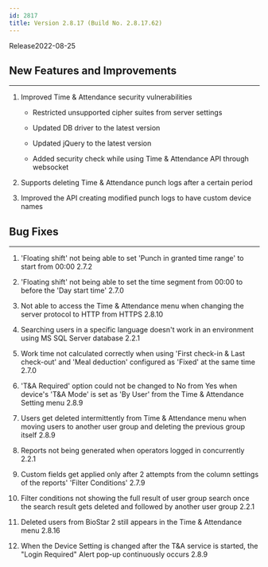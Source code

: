 ```yaml
---
id: 2817
title: Version 2.8.17 (Build No. 2.8.17.62)
---
```


Release<Separator/>2022-08-25

## New Features and Improvements

---

1. Improved Time & Attendance security vulnerabilities

    * Restricted unsupported cipher suites from server settings

    * Updated DB driver to the latest version

    * Updated jQuery to the latest version

    * Added security check while using Time & Attendance API through websocket

1. Supports deleting Time & Attendance punch logs after a certain period

1. Improved the API creating modified punch logs to have custom device names

## Bug Fixes

---

<BugLists>

1. 'Floating shift' not being able to set 'Punch in granted time range' to start from 00:00 <Badge>2.7.2</Badge>

1. 'Floating shift' not being able to set the time segment from 00:00 to before the 'Day start time' <Badge>2.7.0</Badge>

1. Not able to access the Time & Attendance menu when changing the server protocol to HTTP from HTTPS <Badge>2.8.10</Badge>

1. Searching users in a specific language doesn't work in an environment using MS SQL Server database <Badge>2.2.1</Badge>

1. Work time not calculated correctly when using 'First check-in & Last check-out' and 'Meal deduction' configured as 'Fixed' at the same time <Badge>2.7.0</Badge>

1. 'T&A Required' option could not be changed to No from Yes when device's 'T&A Mode' is set as 'By User' from the Time & Attendance Setting menu <Badge>2.8.9</Badge>

1. Users get deleted intermittently from Time & Attendance menu when moving users to another user group and deleting the previous group itself <Badge>2.8.9</Badge>

1. Reports not being generated when operators logged in concurrently <Badge>2.2.1</Badge>

1. Custom fields get applied only after 2 attempts from the column settings of the reports' 'Filter Conditions' <Badge>2.7.9</Badge>

1. Filter conditions not showing the full result of user group search once the search result gets deleted and followed by another user group <Badge>2.2.1</Badge>

1. Deleted users from BioStar 2 still appears in the Time & Attendance menu <Badge>2.8.16</Badge>

1. When the Device Setting is changed after the T&A service is started, the "Login Required" Alert pop-up continuously occurs <Badge>2.8.9</Badge>

</BugLists>